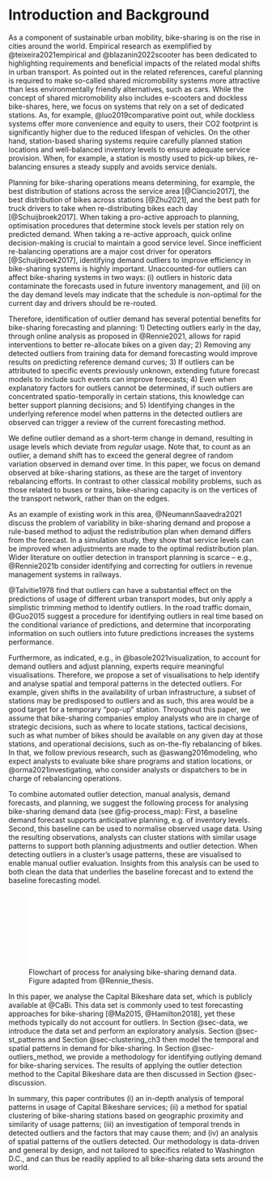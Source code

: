 # Introduction and Background {#sec-introduction}

As a component of sustainable urban mobility, bike-sharing is on the rise in cities around the world. Empirical research as exemplified by @teixeira2021empirical and @blazanin2022scooter has been dedicated to highlighting requirements and beneficial impacts of the related modal shifts in urban transport. As pointed out in the related references, careful planning is required to make so-called shared micromobility systems more attractive than less environmentally friendly alternatives, such as cars. While the concept of shared micromobility also includes e-scooters and dockless bike-shares, here, we focus on systems that rely on a set of dedicated stations. As, for example, @luo2019comparative point out, while dockless systems offer more convenience and equity to users, their CO2 footprint is significantly higher due to the reduced lifespan of vehicles. On the other hand, station-based sharing systems require carefully planned station locations and well-balanced inventory levels to ensure adequate service provision. When, for example, a station is mostly used to pick-up bikes, re-balancing ensures a steady supply and avoids service denials.

Planning for bike-sharing operations means determining, for example, the best distribution of stations across the service area [@Ciancio2017], the best distribution of bikes across stations [@Zhu2021], and the best path for truck drivers to take when re-distributing bikes each day [@Schuijbroek2017]. When taking a pro-active approach to planning, optimisation procedures that determine stock levels per station rely on predicted demand.  When taking a re-active approach, quick online decision-making is crucial to maintain a good service level. Since inefficient re-balancing operations are a major cost driver for operators [@Schuijbroek2017], identifying demand outliers to improve efficiency in bike-sharing systems is highly important. Unaccounted-for outliers can affect bike-sharing systems in two ways: (i) outliers in historic data contaminate the forecasts used in future inventory management, and (ii) on the day demand levels may indicate that the schedule is non-optimal for the current day and drivers should be re-routed. 

Therefore, identification of outlier demand has several potential benefits for bike-sharing forecasting and planning: 1) Detecting outliers early in the day, through online analysis as proposed in @Rennie2021, allows for rapid interventions to better re-allocate bikes on a given day; 2) Removing any detected outliers from training data for demand forecasting would improve results on predicting reference demand curves; 3) If outliers can be attributed to specific events previously unknown, extending future forecast models to include such events can improve forecasts; 4) Even when explanatory factors for outliers cannot be determined, if such outliers are concentrated spatio-temporally in certain stations, this knowledge can better support planning decisions; and 5) Identifying changes in the underlying reference model when patterns in the detected outliers are observed can trigger a review of the current forecasting method.

We define outlier demand as a short-term change in demand, resulting in usage levels which deviate from *regular* usage. Note that, to count as an outlier, a demand shift has to exceed the general degree of random variation observed in demand over time. In this paper, we focus on demand observed at bike-sharing stations, as these are the target of inventory rebalancing efforts. In contrast to other classical mobility problems, such as those related to buses or trains, bike-sharing capacity is on the vertices of the transport network, rather than on the edges. 

As an example of existing work in this area, @NeumannSaavedra2021 discuss the problem of variability in bike-sharing demand and propose a rule-based method to adjust the redistribution plan when demand differs from the forecast. In a simulation study, they show that service levels can be improved when adjustments are made to the optimal redistribution plan. Wider literature on outlier detection in transport planning is scarce -- e.g., @Rennie2021b consider identifying and correcting for outliers in revenue management systems in railways.

@Talvitie1978 find that outliers can have a substantial effect on the predictions of usage of different urban transport modes, but only apply a simplistic trimming method to identify outliers. In the road traffic domain, @Guo2015 suggest a procedure for identifying outliers in real time based on the conditional variance of predictions, and determine that incorporating information on such outliers into future predictions increases the systems performance. 

Furthermore, as indicated, e.g., in @basole2021visualization, to account for demand outliers and adjust planning, experts require meaningful visualisations. Therefore, we propose a set of visualisations to help identify and analyse spatial and temporal patterns in the detected outliers. For example, given shifts in the availability of urban infrastructure, a subset of stations may be predisposed to outliers and as such, this area would be a good target for a temporary "pop-up" station. Throughout this paper, we assume that bike-sharing companies employ analysts who are in charge of strategic decisions, such as where to locate stations, tactical decisions, such as what number of bikes should be available on any given day at those stations, and operational decisions, such as on-the-fly rebalancing of bikes. In that, we follow previous research, such as @aswang2016modeling, who expect analysts to evaluate bike share programs and station locations, or @orma2021investigating, who consider analysts or dispatchers to be in charge of rebalancing operations.

To combine automated outlier detection, manual analysis, demand forecasts, and planning, we suggest the following process for analysing bike-sharing demand data (see @fig-process_map): First, a baseline demand forecast supports anticipative planning, e.g. of inventory levels. Second, this baseline can be used to normalise observed usage data. Using the resulting observations, analysts can cluster stations with similar usage patterns to support both planning adjustments and outlier detection. When detecting outliers in a cluster's usage patterns, these are visualised to enable manual outlier evaluation. Insights from this analysis can be used to both clean the data that underlies the baseline forecast and to extend the baseline forecasting model.

![Flowchart of process for analysing bike-sharing demand data. Figure adapted from @Rennie_thesis.](Images/Fig_01.pdf){#fig-process_map}

In this paper, we analyse the Capital Bikeshare data set, which is publicly available at @CaBi. This data set is commonly used to test forecasting approaches for bike-sharing [@Ma2015, @Hamilton2018], yet these methods typically do not account for outliers. In Section @sec-data, we introduce the data set and perform an exploratory analysis. Section @sec-st_patterns and Section @sec-clustering_ch3 then model the temporal and spatial patterns in demand for bike-sharing. In Section @sec-outliers_method, we provide a methodology for identifying outlying demand for bike-sharing services. The results of applying the outlier detection method to the Capital Bikeshare data are then discussed in Section @sec-discussion. 

In summary, this paper contributes (i) an in-depth analysis of temporal patterns in usage of Capital Bikeshare services; (ii) a method for spatial clustering of bike-sharing stations based on geographic proximity and similarity of usage patterns; (iii) an investigation of temporal trends in detected outliers and the factors that may cause them; and (iv) an analysis of spatial patterns of the outliers detected. Our methodology is data-driven and general by design, and not tailored to specifics related to Washington D.C., and can thus be readily applied to all bike-sharing data sets around the world. 
